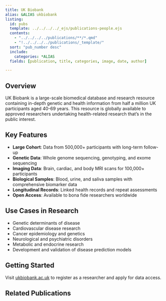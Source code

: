 ```yaml
---
title: UK Biobank
alias: &ALIAS ukbiobank
listing:
  id: pubs
  template: ../../../../_ejs/publications-people.ejs 
  contents: 
    - "../../../../publications/**/*.qmd"
    - "!../../../../publications/_template/"
  sort: "pub_number desc"
  include:
    categories: *ALIAS
  fields: [publication, title, categories, image, date, author]

---
```


## Overview

UK Biobank is a large-scale biomedical database and research resource containing in-depth genetic and health information from half a million UK participants aged 40-69 years. This resource is globally available to approved researchers undertaking health-related research that's in the public interest.

## Key Features

- **Large Cohort**: Data from 500,000+ participants with long-term follow-up
- **Genetic Data**: Whole genome sequencing, genotyping, and exome sequencing
- **Imaging Data**: Brain, cardiac, and body MRI scans for 100,000+ participants
- **Biological Samples**: Blood, urine, and saliva samples with comprehensive biomarker data
- **Longitudinal Records**: Linked health records and repeat assessments
- **Open Access**: Available to bona fide researchers worldwide

## Use Cases in Research

- Genetic determinants of disease
- Cardiovascular disease research
- Cancer epidemiology and genetics
- Neurological and psychiatric disorders
- Metabolic and endocrine research
- Development and validation of disease prediction models

## Getting Started

Visit [ukbiobank.ac.uk](https://www.ukbiobank.ac.uk/) to register as a researcher and apply for data access.

## Related Publications

:::{#pubs}
:::
